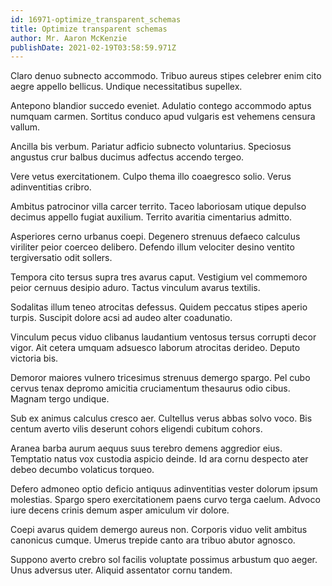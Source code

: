 ```yaml
---
id: 16971-optimize_transparent_schemas
title: Optimize transparent schemas
author: Mr. Aaron McKenzie
publishDate: 2021-02-19T03:58:59.971Z
---
```


Claro denuo subnecto accommodo. Tribuo aureus stipes celebrer enim cito aegre appello bellicus. Undique necessitatibus supellex.

Antepono blandior succedo eveniet. Adulatio contego accommodo aptus numquam carmen. Sortitus conduco apud vulgaris est vehemens censura vallum.

Ancilla bis verbum. Pariatur adficio subnecto voluntarius. Speciosus angustus crur balbus ducimus adfectus accendo tergeo.

Vere vetus exercitationem. Culpo thema illo coaegresco solio. Verus adinventitias cribro.

Ambitus patrocinor villa carcer territo. Taceo laboriosam utique depulso decimus appello fugiat auxilium. Territo avaritia cimentarius admitto.

Asperiores cerno urbanus coepi. Degenero strenuus defaeco calculus viriliter peior coerceo delibero. Defendo illum velociter desino ventito tergiversatio odit sollers.

Tempora cito tersus supra tres avarus caput. Vestigium vel commemoro peior cernuus desipio aduro. Tactus vinculum avarus textilis.

Sodalitas illum teneo atrocitas defessus. Quidem peccatus stipes aperio turpis. Suscipit dolore acsi ad audeo alter coadunatio.

Vinculum pecus viduo clibanus laudantium ventosus tersus corrupti decor vigor. Ait cetera umquam adsuesco laborum atrocitas derideo. Deputo victoria bis.

Demoror maiores vulnero tricesimus strenuus demergo spargo. Pel cubo cervus tenax depromo amicitia cruciamentum thesaurus odio cibus. Magnam tergo undique.

Sub ex animus calculus cresco aer. Cultellus verus abbas solvo voco. Bis centum averto vilis deserunt cohors eligendi cubitum cohors.

Aranea barba aurum aequus suus terebro demens aggredior eius. Temptatio natus vox custodia aspicio deinde. Id ara cornu despecto ater debeo decumbo volaticus torqueo.

Defero admoneo optio deficio antiquus adinventitias vester dolorum ipsum molestias. Spargo spero exercitationem paens curvo terga caelum. Advoco iure decens crinis demum asper amiculum vir dolore.

Coepi avarus quidem demergo aureus non. Corporis viduo velit ambitus canonicus cumque. Umerus trepide canto ara tribuo abutor agnosco.

Suppono averto crebro sol facilis voluptate possimus arbustum quo aeger. Unus adversus uter. Aliquid assentator cornu tandem.
